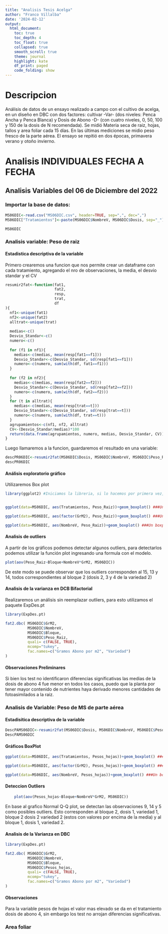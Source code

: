 ```yaml
---
title: "Analisis Tesis Acelga"
author: "Franco Villalba"
date: '2024-02-12'
output: 
  html_document:
    toc: true
    toc_depth: 4
    toc_float: true
    collapsed: true
    smooth_scroll: true
    theme: journal
    highlight: kate
    df_print: paged
    code_folding: show 
---
```


# Descripcion

Análisis de datos de un ensayo realizado a campo con el cultivo de acelga, en un diseño en DBC con dos factores: cultivar -Var- (dos niveles: Penca Ancha y Penca Blanca) y Dosis de Abono -D- (con cuatro niveles, 0, 50, 100 y 150 de la dosis de N recomendada). Se midió Materia seca de raiz, hojas, tallos y area foliar cada 15 días. En las últimas mediciones se midio peso fresco de la parte aérea. El ensayo se repitió en dos épocas, primavera verano y otoño invierno.

# Analisis INDIVIDUALES FECHA A FECHA

## Analisis Variables del 06 de Diciembre del 2022

### Importar la base de datos:

```r
MS06DIC<-read.csv("MS06DIC.csv", header=TRUE, sep=",", dec=",")
MS06DIC["Tratamientos"]<-paste(MS06DIC$NombreV, MS06DIC$Dosis, sep="_") #esto agrega una columna con el nombre del tratamiento

MS06DIC
```

### Analisis variable: Peso de raiz

#### Estadistica descriptiva de la variable

Primero crearemos una funcion que nos permite crear un dataframe con cada tratamiento, agregando el nro de observaciones, la media, el desvio standar y el CV
```r
resumir2fat<-function(fat1, 
                      fat2, 
                      resp,
                      trat,
                      df
){
  nf1<-unique(fat1)
  nf2<-unique(fat2)
  alltrat<-unique(trat)
  
  medias<-c()
  Desvio_Standar<-c()
  numero<-c()
  
  for (f1 in nf1){
    medias<-c(medias, mean(resp[fat1==f1]))
    Desvio_Standar<-c(Desvio_Standar, sd(resp[fat1==f1]))
    numero<-c(numero, sum(with(df, fat1==f1)))
  }
 
  for (f2 in nf2){
    medias<-c(medias, mean(resp[fat2==f2]))
    Desvio_Standar<-c(Desvio_Standar, sd(resp[fat2==f2]))
    numero<-c(numero, sum(with(df, fat2==f2)))
  }
  for (t in alltrat){
    medias<-c(medias, mean(resp[trat==t]))
    Desvio_Standar<-c(Desvio_Standar, sd(resp[trat==t]))
    numero<-c(numero, sum(with(df, trat==t)))
  }
  agrupamientos<-c(nf1, nf2, alltrat)
  CV<-(Desvio_Standar/medias)*100
  return(data.frame(agrupamientos, numero, medias, Desvio_Standar, CV))
}

```
Luego llamaremos a la funcion, guardaremos el resultado en una variable: 
```r
descPR06DIC<-resumir2fat(MS06DIC$Dosis, MS06DIC$NombreV, MS06DIC$Peso_Raiz, MS06DIC$Tratamientos, MS06DIC)
descPR06DIC
```

#### Análisis exploratorio gráfico

Utilizaremos Box plot
```r
library(ggplot2) #Iniciamos la libreria, si lo hacemos por primera vez, antes debemos instalas con install.packages("ggplot2")


ggplot(data=MS06DIC, aes(Tratamientos, Peso_Raiz))+geom_boxplot() ###Un boxplot con todos los tratamientos

ggplot(data=MS06DIC, aes(factor(GrM2), Peso_Raiz))+geom_boxplot() ###Un boxplot considerando solo el factor Abono

ggplot(data=MS06DIC, aes(NombreV, Peso_Raiz))+geom_boxplot() ###Un boxplot considerando solo el factor cultivar


```

#### Analisis de outliers

A partir de los gráficos podemos detectar algunos outliers, para detectarlos podemos utilizar la función plot ingresando una formula con el modelo.

```r
plot(aov(Peso_Raiz~Bloque+NombreV*GrM2, MS06DIC))

```
De este modo se puede observar que los outliers corresponden al 15, 13 y 14, todos correspondientes al bloque 2 (dosis 2, 3 y 4 de la variedad 2)

#### Analisis de la varianza en DCB Bifactorial

Realizaremos un análisis sin reemplazar outliers, para esto utilizamos el paquete ExpDes.pt 
```r
library(ExpDes.pt)

fat2.dbc( MS06DIC$GrM2,
          MS06DIC$NombreV,
          MS06DIC$Bloque,
          MS06DIC$Peso_Raiz,
          quali= c(FALSE, TRUE),
          mcomp="tukey",
          fac.names=c("Gramos Abono por m2", "Variedad")
)

```

#### Observaciones Preliminares
Si bien los test no identificaron diferencias significativas las medias de la dosis de abono 4 fue menor en todos los casos, puedo que la planta por tener mayor contenido de nutrientes haya derivado menores cantidades de fotoasimilados a la raiz. 


### Analisis de Variable: Peso de MS de parte aérea

#### Estadisitica descriptiva de la variable

```r
DescPAMS06DIC<-resumir2fat(MS06DIC$Dosis, MS06DIC$NombreV, MS06DIC$Pesos_hojas, MS06DIC$Tratamientos, MS06DIC)
DescPAMS06DIC
```

#### Gráficos BoxPlot

```r
ggplot(data=MS06DIC, aes(Tratamientos, Pesos_hojas))+geom_boxplot() ###Un boxplot con todos los tratamientos

ggplot(data=MS06DIC, aes(factor(GrM2), Pesos_hojas))+geom_boxplot() ###Un boxplot considerando solo el factor Abono

ggplot(data=MS06DIC, aes(NombreV, Pesos_hojas))+geom_boxplot() ###Un boxplot considerando solo el factor cultivar
```

#### Deteccion Outliers
```r
    plot(aov(Pesos_hojas~Bloque+NombreV*GrM2, MS06DIC))
```
En base al grafico Normal Q-Q plot, se detectan las observaciones 9, 14 y 5 como posibles outliers. Esto corresponden al bloque 2, dosis 1, variedad 1, bloque 2 dosis 2 variedad 2 (estos con valores por encima de la media) y al bloque 1, dosis 1, variedad 2. 

#### Analisis de la Varianza en DBC

```r
library(ExpDes.pt)

fat2.dbc( MS06DIC$GrM2,
          MS06DIC$NombreV,
          MS06DIC$Bloque,
          MS06DIC$Pesos_hojas,
          quali= c(FALSE, TRUE),
          mcomp="tukey",
          fac.names=c("Gramos Abono por m2", "Variedad")
)
```

#### Observaciones
Para la variable pesos de hojas el valor mas elevado se da en el  tratamiento dosis de abono 4, sin embargo los test no arrojan diferencias significativas. 

### Area foliar
